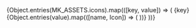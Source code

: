 

<Meta title="Theme/Icons" />

<Wrapper>
  {Object.entries(MK_ASSETS.icons).map(([key, value]) => (
    <Wrapper key={key}>
      <Heading>{key}</Heading>
      <IconGallery>
        {Object.entries(value).map(([name, Icon]) => (
          <IconItem key={name} name={name}>
            <Icon />
          </IconItem>
        ))}
      </IconGallery>
    </Wrapper>
  ))}
</Wrapper>